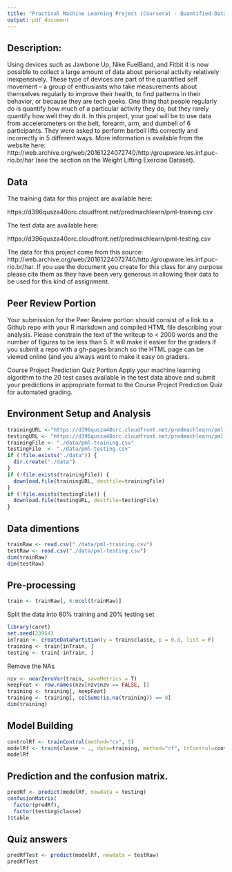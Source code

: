 ```yaml
---
title: "Practical Machine Learning Project (Coursera) - Quantified Data Analysis"
output: pdf_document
---
```


## Description:

Using devices such as Jawbone Up, Nike FuelBand, and Fitbit it is now possible to collect a large amount of data about personal activity relatively inexpensively. These type of devices are part of the quantified self movement – a group of enthusiasts who take measurements about themselves regularly to improve their health, to find patterns in their behavior, or because they are tech geeks. One thing that people regularly do is quantify how much of a particular activity they do, but they rarely quantify how well they do it. In this project, your goal will be to use data from accelerometers on the belt, forearm, arm, and dumbell of 6 participants. They were asked to perform barbell lifts correctly and incorrectly in 5 different ways. More information is available from the website here: http://web.archive.org/web/20161224072740/http:/groupware.les.inf.puc-rio.br/har (see the section on the Weight Lifting Exercise Dataset).

## Data

The training data for this project are available here:

https://d396qusza40orc.cloudfront.net/predmachlearn/pml-training.csv

The test data are available here:

https://d396qusza40orc.cloudfront.net/predmachlearn/pml-testing.csv

The data for this project come from this source: http://web.archive.org/web/20161224072740/http:/groupware.les.inf.puc-rio.br/har. If you use the document you create for this class for any purpose please cite them as they have been very generous in allowing their data to be used for this kind of assignment.

## Peer Review Portion
Your submission for the Peer Review portion should consist of a link to a Github repo with your R markdown and compiled HTML file describing your analysis. Please constrain the text of the writeup to < 2000 words and the number of figures to be less than 5. It will make it easier for the graders if you submit a repo with a gh-pages branch so the HTML page can be viewed online (and you always want to make it easy on graders.

Course Project Prediction Quiz Portion
Apply your machine learning algorithm to the 20 test cases available in the test data above and submit your predictions in appropriate format to the Course Project Prediction Quiz for automated grading.

## Environment Setup and Analysis
```r
trainingURL <-"https://d396qusza40orc.cloudfront.net/predmachlearn/pml-training.csv"
testingURL <- "https://d396qusza40orc.cloudfront.net/predmachlearn/pml-testing.csv"
trainingFile <- "./data/pml-training.csv"
testingFile  <- "./data/pml-testing.csv"
if (!file.exists("./data")) {
  dir.create("./data")
}
if (!file.exists(trainingFile)) {
  download.file(trainingURL, destfile=trainingFile)
}
if (!file.exists(testingFile)) {
  download.file(testingURL, destfile=testingFile)
}
```
## Data dimentions
```r
trainRaw <- read.csv("./data/pml-training.csv")
testRaw <- read.csv("./data/pml-testing.csv")
dim(trainRaw)
dim(testRaw)
```

## Pre-processing
```r
train <- trainRaw[, 6:ncol(trainRaw)]
```

Split the data into 80% training and 20% testing set

```r
library(caret)
set.seed(23954)
inTrain <- createDataPartition(y = train$classe, p = 0.8, list = F)
training <- train[inTrain, ]
testing <- train[-inTrain, ]
```
Remove the NAs
```r
nzv <- nearZeroVar(train, saveMetrics = T)
keepFeat <- row.names(nzv[nzv$nzv == FALSE, ])
training <- training[, keepFeat]
training <- training[, colSums(is.na(training)) == 0]
dim(training)
```
## Model Building
```r
controlRf <- trainControl(method="cv", 5)
modelRf <- train(classe ~ ., data=training, method="rf", trControl=controlRf, ntree=250)
modelRf
```
## Prediction and the confusion matrix.
```r
predRf <- predict(modelRf, newdata = testing)
confusionMatrix(
  factor(predRf),
  factor(testing$classe)
)$table
```
## Quiz answers
```r
predRfTest <- predict(modelRf, newdata = testRaw)
predRfTest
```